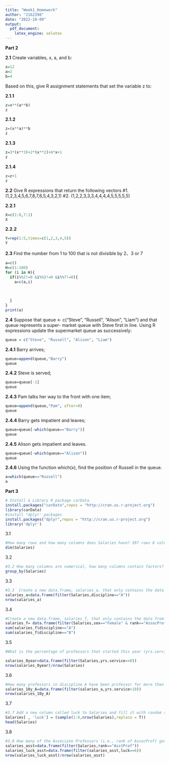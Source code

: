 ```yaml
---
title: "Week1_Homework"
author: "2162398"
date: "2022-10-09"
output:
  pdf_document: 
    latex_engine: xelatex
---
```


**Part 2** 

**2.1** Create variables, x, a, and b:

```r
x=12
a=2
b=4
```

Based on this, give R assignment statements that set the variable z to:

**2.1.1**

```r
z=x**(a**b)
z
```

**2.1.2**

```r
z=(x**a)**b
z
```

**2.1.3**

```r
z=3*(x**3)+2*(x**2)+6*x+1
z
```

**2.1.4**

```r
z=z+1
z
```

**2.2** Give R expressions that return the following vectors
#1. (1,2,3,4,5,6,7,8,7,6,5,4,3,2,1)
#2. (1,2,2,3,3,3,4,4,4,4,5,5,5,5,5)

**2.2.1**

```r
X=c(1:8,7:1)
X
```

**2.2.2**

```r
Y=rep(1:5,times=c(1,2,3,4,5))
Y
```

**2.3** Find the number from 1 to 100 that is not divisible by 2、3 or 7

```r
a=c()
H=c(1:100)
for (i in H){
  if(i%%2!=0 &i%%3!=0 &i%%7!=0){
    a=c(a,i)
    
    
    
  }
}
print(a)
```

**2.4** Suppose that queue \<- c("Steve", "Russell", "Alison", "Liam") and that queue represents a super- market queue with Steve first in line. Using R expressions update the supermarket queue as successively:

```r
queue = c("Steve", "Russell", "Alison", "Liam") 
```

**2.4.1** Barry arrives;

```r
queue=append(queue,"Barry")
queue
```

**2.4.2** Steve is served;

```r
queue=queue[-1]
queue
```

**2.4.3** Pam talks her way to the front with one item;

```r
queue=append(queue,"Pam", after=0)
queue
```

**2.4.4** Barry gets impatient and leaves;

```r
queue=queue[-which(queue=="Barry")]
queue
```

**2.4.5** Alison gets impatient and leaves.

```r
queue=queue[-which(queue=="Alison")]
queue
```

**2.4.6** Using the function which(x), find the position of Russell in the queue.

```r
a=which(queue=="Russell")
a
```

**Part 3**

```r
# Install & Library R package carData.
install.packages("carData",repos = "http://cran.us.r-project.org")
library(carData)
#install "dplyr' packages
install.packages("dplyr",repos = "http://cran.us.r-project.org")
library('dplyr')

```

3.1

```r
#How many rows and how many columns does Salaries have? 397 rows 6 columns
dim(Salaries)
```

3.2
```r
#3.2 How many columns are numerical, how many columns contain factors? 3 factors columns 3 int columns
group_by(Salaries)
```

3.3

```r
#3.3  Create a new data.frame, salaries_a, that only contains the data from discipline = "A". How many rows does this data.frame have? Check the documentation, what does discipline = "A" stand for? 181 rows
salaries_a=data.frame(filter(Salaries,discipline=="A"))
nrow(salaries_a)
```

3.4

```r
#Create a new data.frame, salaries_f, that only contains the data from the Female professor at a  ROWS rank of AssocProf. How many of those are in discipline A, how many in discipline B? A:4 B:6
salaries_f= data.frame(filter(Salaries,sex=="Female" & rank=="AssocProf"))
sum(salaries_f$discipline=="A")
sum(salaries_f$discipline=="B")
```

3.5

```r
#What is the percentage of professors that started this year (yrs.service == 0)?

salaries_0year=data.frame(filter(Salaries,yrs.service==0))
nrow(salaries_0year)/nrow(Salaries)
```

3.6

```r
#How many professors in discipline A have been professor for more than 10 years (i.e., yrs.service larger than 10)? 119 people
salaries_10y_A=data.frame(filter(salaries_a,yrs.service>10))
nrow(salaries_10y_A)
```

3.7

```r
#3.7 Add a new column called luck to Salaries and fill it with random samples from the integers 1 to 6.
Salaries[ , 'luck'] = (sample(1:6,nrow(Salaries),replace = T))
head(Salaries)
```

3.8

```r
#3.8 How many of the Associate Professors (i.e., rank of AssocProf) got lucky (i.e., have a 6 in column luck)? What percentage of the Associate Professors got lucky? 
salaries_asst=data.frame(filter(Salaries,rank=="AsstProf"))
salaries_luck_asst=data.frame(filter(salaries_asst,luck==6))
nrow(salaries_luck_asst)/nrow(salaries_asst)

```
